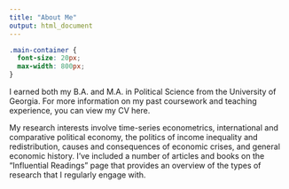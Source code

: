 ```yaml
---
title: "About Me"
output: html_document
---
```


```css
.main-container {
  font-size: 20px;
  max-width: 800px;
}
```


I earned both my B.A. and M.A. in Political Science from the University of Georgia. For more information on my past coursework and teaching experience, you can view my CV here.

My research interests involve time-series econometrics, international and comparative political economy, the politics of income inequality and redistribution, causes and consequences of economic crises, and general economic history. I've included a number of articles and books on the "Influential Readings" page that provides an overview of the types of research that I regularly engage with.
